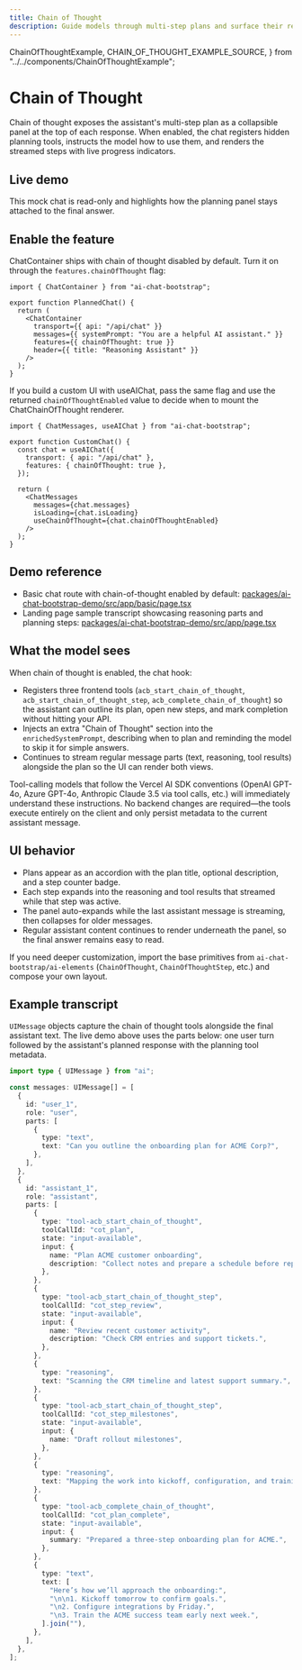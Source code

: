 ```yaml
---
title: Chain of Thought
description: Guide models through multi-step plans and surface their reasoning in a dedicated UI panel.
---
```


  ChainOfThoughtExample,
  CHAIN_OF_THOUGHT_EXAMPLE_SOURCE,
} from "../../components/ChainOfThoughtExample";

# Chain of Thought

Chain of thought exposes the assistant's multi-step plan as a collapsible panel at the top of each response. When enabled, the chat registers hidden planning tools, instructs the model how to use them, and renders the streamed steps with live progress indicators.

## Live demo

<LiveCodeExample code={CHAIN_OF_THOUGHT_EXAMPLE_SOURCE}>
  <ChainOfThoughtExample />
</LiveCodeExample>

This mock chat is read-only and highlights how the planning panel stays attached to the final answer.

## Enable the feature

<API name="ChatContainer">ChatContainer</API> ships with chain of thought disabled by default. Turn it on through the `features.chainOfThought` flag:

```tsx
import { ChatContainer } from "ai-chat-bootstrap";

export function PlannedChat() {
  return (
    <ChatContainer
      transport={{ api: "/api/chat" }}
      messages={{ systemPrompt: "You are a helpful AI assistant." }}
      features={{ chainOfThought: true }}
      header={{ title: "Reasoning Assistant" }}
    />
  );
}
```

If you build a custom UI with <API name="useAIChat">useAIChat</API>, pass the same flag and use the returned `chainOfThoughtEnabled` value to decide when to mount the ChatChainOfThought renderer.

```tsx
import { ChatMessages, useAIChat } from "ai-chat-bootstrap";

export function CustomChat() {
  const chat = useAIChat({
    transport: { api: "/api/chat" },
    features: { chainOfThought: true },
  });

  return (
    <ChatMessages
      messages={chat.messages}
      isLoading={chat.isLoading}
      useChainOfThought={chat.chainOfThoughtEnabled}
    />
  );
}
```

## Demo reference

- Basic chat route with chain-of-thought enabled by default: [packages/ai-chat-bootstrap-demo/src/app/basic/page.tsx](https://github.com/knifeyspoony/ai-chat-bootstrap/blob/main/packages/ai-chat-bootstrap-demo/src/app/basic/page.tsx)
- Landing page sample transcript showcasing reasoning parts and planning steps: [packages/ai-chat-bootstrap-demo/src/app/page.tsx](https://github.com/knifeyspoony/ai-chat-bootstrap/blob/main/packages/ai-chat-bootstrap-demo/src/app/page.tsx)

## What the model sees

When chain of thought is enabled, the chat hook:

- Registers three frontend tools (`acb_start_chain_of_thought`, `acb_start_chain_of_thought_step`, `acb_complete_chain_of_thought`) so the assistant can outline its plan, open new steps, and mark completion without hitting your API.
- Injects an extra "Chain of Thought" section into the `enrichedSystemPrompt`, describing when to plan and reminding the model to skip it for simple answers.
- Continues to stream regular message parts (text, reasoning, tool results) alongside the plan so the UI can render both views.

Tool-calling models that follow the Vercel AI SDK conventions (OpenAI GPT-4o, Azure GPT-4o, Anthropic Claude 3.5 via tool calls, etc.) will immediately understand these instructions. No backend changes are required—the tools execute entirely on the client and only persist metadata to the current assistant message.

## UI behavior

- Plans appear as an accordion with the plan title, optional description, and a step counter badge.
- Each step expands into the reasoning and tool results that streamed while that step was active.
- The panel auto-expands while the last assistant message is streaming, then collapses for older messages.
- Regular assistant content continues to render underneath the panel, so the final answer remains easy to read.

If you need deeper customization, import the base primitives from `ai-chat-bootstrap/ai-elements` (`ChainOfThought`, `ChainOfThoughtStep`, etc.) and compose your own layout.

## Example transcript

`UIMessage` objects capture the chain of thought tools alongside the final assistant text. The live demo above uses the parts below: one user turn followed by the assistant's planned response with the planning tool metadata.

```ts
import type { UIMessage } from "ai";

const messages: UIMessage[] = [
  {
    id: "user_1",
    role: "user",
    parts: [
      {
        type: "text",
        text: "Can you outline the onboarding plan for ACME Corp?",
      },
    ],
  },
  {
    id: "assistant_1",
    role: "assistant",
    parts: [
      {
        type: "tool-acb_start_chain_of_thought",
        toolCallId: "cot_plan",
        state: "input-available",
        input: {
          name: "Plan ACME customer onboarding",
          description: "Collect notes and prepare a schedule before replying.",
        },
      },
      {
        type: "tool-acb_start_chain_of_thought_step",
        toolCallId: "cot_step_review",
        state: "input-available",
        input: {
          name: "Review recent customer activity",
          description: "Check CRM entries and support tickets.",
        },
      },
      {
        type: "reasoning",
        text: "Scanning the CRM timeline and latest support summary.",
      },
      {
        type: "tool-acb_start_chain_of_thought_step",
        toolCallId: "cot_step_milestones",
        state: "input-available",
        input: {
          name: "Draft rollout milestones",
        },
      },
      {
        type: "reasoning",
        text: "Mapping the work into kickoff, configuration, and training phases.",
      },
      {
        type: "tool-acb_complete_chain_of_thought",
        toolCallId: "cot_plan_complete",
        state: "input-available",
        input: {
          summary: "Prepared a three-step onboarding plan for ACME.",
        },
      },
      {
        type: "text",
        text: [
          "Here’s how we’ll approach the onboarding:",
          "\n\n1. Kickoff tomorrow to confirm goals.",
          "\n2. Configure integrations by Friday.",
          "\n3. Train the ACME success team early next week.",
        ].join(""),
      },
    ],
  },
];
```
